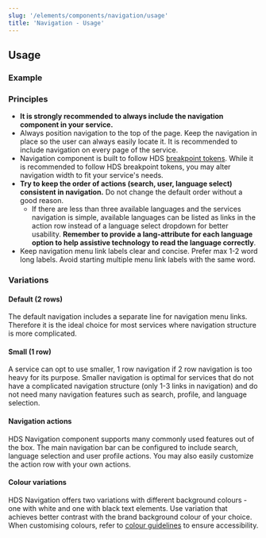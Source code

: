 ```yaml
---
slug: '/elements/components/navigation/usage'
title: 'Navigation - Usage'
---
```




## Usage

### Example
<PlaygroundPreview>
  <Navigation
    title="Helsinki Design System"
    menuToggleAriaLabel="menu"
    skipTo="#content"
    skipToContentLabel="Skip to content"
  >
    <Navigation.Row>
      <Navigation.Item label="Item" active />
      <Navigation.Item label="Item" />
      <Navigation.Item label="Item" />
      <Navigation.Item label="Item" />
      <Navigation.Item label="Item" />
      <Navigation.Item label="Item" />
    </Navigation.Row>
  </Navigation>
</PlaygroundPreview>

### Principles
- **It is strongly recommended to always include the navigation component in your service.**
- Always position navigation to the top of the page. Keep the navigation in place so the user can always easily locate it. It is recommended to include navigation on every page of the service.
- Navigation component is built to follow HDS [breakpoint tokens](/elements/design-tokens/breakpoints). While it is recommended to follow HDS breakpoint tokens, you may alter navigation width to fit your service's needs.
- **Try to keep the order of actions (search, user, language select) consistent in navigation.** Do not change the default order without a good reason.
  - If there are less than three available languages and the services navigation is simple, available languages can be listed as links in the action row instead of a language select dropdown for better usability. **Remember to provide a lang-attribute for each language option to help assistive technology to read the language correctly**.
- Keep navigation menu link labels clear and concise. Prefer max 1-2 word long labels. Avoid starting multiple menu link labels with the same word.

### Variations

#### Default (2 rows)
The default navigation includes a separate line for navigation menu links. Therefore it is the ideal choice for most services where navigation structure is more complicated.

<PlaygroundPreview>
  <Navigation
    title="Helsinki Design System"
    menuToggleAriaLabel="menu"
    skipTo="#content"
    skipToContentLabel="Skip to content"
  >
    <Navigation.Row>
      <Navigation.Item label="Item" active />
      <Navigation.Item label="Item" />
      <Navigation.Item label="Item" />
      <Navigation.Item label="Item" />
      <Navigation.Item label="Item" />
      <Navigation.Item label="Item" />
    </Navigation.Row>
  </Navigation>
</PlaygroundPreview>

#### Small (1 row)
A service can opt to use smaller, 1 row navigation if 2 row navigation is too heavy for its purpose. Smaller navigation is optimal for services that do not have a complicated navigation structure (only 1-3 links in navigation) and do not need many navigation features such as search, profile, and language selection.

<PlaygroundPreview>
  <Navigation
    title="Helsinki Design System"
    menuToggleAriaLabel="menu"
    skipTo="#content"
    skipToContentLabel="Skip to content"
  >
    <Navigation.Row variant="inline">
      <Navigation.Item label="Item" active />
      <Navigation.Item label="Item" />
      <Navigation.Item label="Item" />
    </Navigation.Row>
  </Navigation>
</PlaygroundPreview>

#### Navigation actions
HDS Navigation component supports many commonly used features out of the box. The main navigation bar can be configured to include search, language selection and user profile actions. You may also easily customize the action row with your own actions.

<PlaygroundPreview>
  <Navigation
    title="Helsinki Design System"
    menuToggleAriaLabel="menu"
    skipTo="#content"
    skipToContentLabel="Skip to content"
  >
    <Navigation.Actions>
      <Navigation.Search searchLabel="Search" searchPlaceholder="Search page" />
      <Navigation.User label="Sign in" />
      <Navigation.LanguageSelector label="FI">
        <Navigation.Item lang="fi" label="Suomeksi" />
        <Navigation.Item lang="sv" label="På svenska" />
        <Navigation.Item lang="en" label="In English" />
      </Navigation.LanguageSelector>
    </Navigation.Actions>
  </Navigation>
</PlaygroundPreview>

#### Colour variations
HDS Navigation offers two variations with different background colours - one with white and one with black text elements. Use variation that achieves better contrast with the brand background colour of your choice. When customising colours, refer to [colour guidelines](/design-tokens/colour "Colour") to ensure accessibility.

<PlaygroundPreview>
  <Navigation
    title="Helsinki Design System"
    menuToggleAriaLabel="menu"
    skipTo="#content"
    skipToContentLabel="Skip to content"
  >
    <Navigation.Row variant="inline">
      <Navigation.Item label="Item" active />
      <Navigation.Item label="Item" />
      <Navigation.Item label="Item" />
    </Navigation.Row>
  </Navigation>
  <br />
  <Navigation
    theme="dark"
    title="Helsinki Design System"
    menuToggleAriaLabel="menu"
    skipTo="#content"
    skipToContentLabel="Skip to content"
  >
    <Navigation.Row variant="inline">
      <Navigation.Item label="Item" active />
      <Navigation.Item label="Item" />
      <Navigation.Item label="Item" />
    </Navigation.Row>
  </Navigation>
</PlaygroundPreview>
